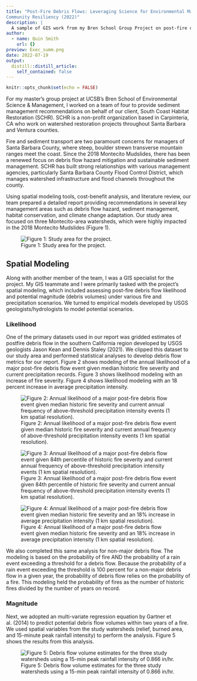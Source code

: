 ```yaml
---
title: "Post-Fire Debris Flows: Leveraging Science for Environmental Management and
Community Resiliency (2022)"
description: |
  A sample of GIS work from my Bren School Group Project on post-fire debris flow in Montecito, CA.
author:
  - name: Quin Smith
    url: {}
preview: Exec_summ.png
date: 2022-07-19
output:
  distill::distill_article:
    self_contained: false
---
```



```r
knitr::opts_chunk$set(echo = FALSE)
```

For my master's group project at UCSB's Bren School of Environmental Science & Management, I worked on a team of four to provide sediment management recommendations on behalf of our client, South Coast Habitat Restoration (SCHR). SCHR is a non-profit organization based in Carpinteria, CA who work on watershed restoration projects throughout Santa Barbara and Ventura counties.

Fire and sediment transport are two paramount concerns for managers of Santa Barbara County, where steep, boulder strewn transverse mountain ranges meet the coast. Since the 2018 Montecito Mudslides, there has been a renewed focus on debris flow hazard mitigation and sustainable sediment management. SCHR has built strong relationships with various management agencies, particularly Santa Barbara County Flood Control District, which manages watershed infrastructure and flood channels throughout the county.

Using spatial modeling tools, cost-benefit analysis, and literature review, our team prepared a detailed report providing recommendations in several key management areas such as debris flow hazard, sediment management, habitat conservation, and climate change adaptation. Our study area focused on three Montecito-area watersheds, which were highly impacted in the 2018 Montecito Mudslides (Figure 1).

![Figure 1: Study area for the project.](Exec_summ.png)

## Spatial Modeling

Along with another member of the team, I was a GIS specialist for the project. My GIS teammate and I were primarily tasked with the project's spatial modeling, which included assessing post-fire debris flow likelihood and potential magnitude (debris volumes) under various fire and precipitation scenarios. We turned to empirical models developed by USGS geologists/hydrologists to model potential scenarios.

### Likelihood

One of the primary datasets used in our report was gridded estimates of postfire debris flow in the southern California region developed by USGS geologists Jason Kean and Dennis Staley (2021). We clipped this dataset to our study area and performed statistical analyses to develop debris flow metrics for our report. Figure 2 shows modeling of the annual likelihood of a major post-fire debris flow event given median historic fire severity and current precipitation records. Figure 3 shows likelihood modeling with an increase of fire severity. Figure 4 shows likelihood modeling with an 18 percent increase in average precipitation intensity.

![Figure 2: Annual likelihood of a major post-fire debris flow event given median historic fire severity and current annual frequency of above-threshold precipitation intensity events (1 km spatial resolution).](mdf_cc.jpg)

![Figure 3: Annual likelihood of a major post-fire debris flow event given 84th percentile of historic fire severity and current annual frequency of above-threshold precipitation intensity events (1 km spatial resolution).](mdf_fire.jpg)

![Figure 4: Annual likelihood of a major post-fire debris flow event given median historic fire severity and an 18% increase in average precipitation intensity (1 km spatial resolution).](mdf_rain.jpg)

We also completed this same analysis for non-major debris flow. The modeling is based on the probability of fire AND the probability of a rain event exceeding a threshold for a debris flow. Because the probability of a rain event exceeding the threshold is 100 percent for a non-major debris flow in a given year, the probability of debris flow relies on the probability of a fire. This modeling held the probability of fires as the number of historic fires divided by the number of years on record.

### Magnitude

Next, we adopted an multi-variate regression equation by Gartner et al. (2014) to predict potential debris flow volumes within two years of a fire. We used spatial variables from the study watersheds (relief, burned area, and 15-minute peak rainfall intensity) to perform the analysis. Figure 5 shows the results from this analysis.

![Figure 5: Debris flow volume estimates for the three study watersheds using a 15-min peak rainfall intensity of 0.866 in/hr.](WS_Vol_updated_Usev3.png)


